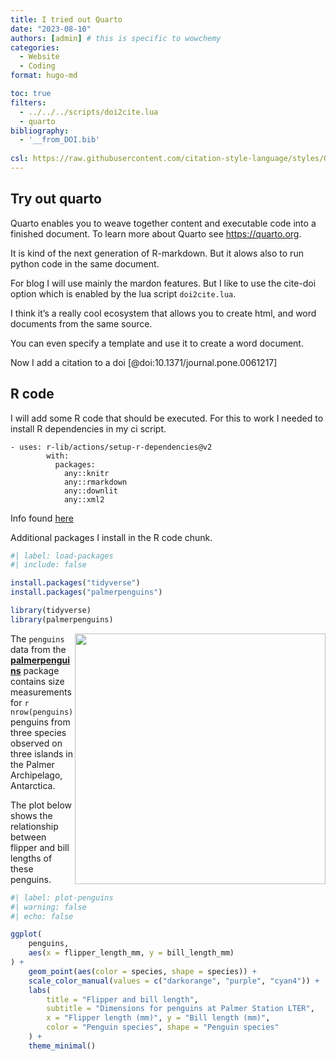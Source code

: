 ```yaml
---
title: I tried out Quarto
date: "2023-08-10"
authors: [admin] # this is specific to wowchemy
categories: 
  - Website
  - Coding
format: hugo-md

toc: true
filters:
  - ../../../scripts/doi2cite.lua
  - quarto
bibliography:
  - '__from_DOI.bib'
  
csl: https://raw.githubusercontent.com/citation-style-language/styles/0749a19b8306f2e8dcb9bf1a2e3a6992666030ac/nature.csl
---
```




## Try out quarto

Quarto enables you to weave together content and executable code into a finished document. To learn more about Quarto see <https://quarto.org>.

It is kind of the next generation of R-markdown. But it alows also to run python code in the same document.

For blog I will use mainly the mardon features. But I like to use the cite-doi option which is enabled by the lua script `doi2cite.lua`.

I think it's a really cool ecosystem that allows you to create html, and word documents from the same source.

You can even specify a template and use it to create a word document.

Now I add a citation to a doi [@doi:10.1371/journal.pone.0061217] 




## R code

I will add some R code that should be executed. 
For this to work I needed to install R dependencies in my ci script. 

```
- uses: r-lib/actions/setup-r-dependencies@v2
        with:
          packages:
            any::knitr
            any::rmarkdown
            any::downlit
            any::xml2

```
Info found [here](https://community.rstudio.com/t/setup-quarto-on-github-actions-doesnt-seem-to-install-everything-needed/156823/2)

Additional packages I install in the R code chunk.

```r
#| label: load-packages
#| include: false

install.packages("tidyverse")
install.packages("palmerpenguins")

library(tidyverse)
library(palmerpenguins)
```

![](https://raw.githubusercontent.com/quarto-dev/quarto-web/main/docs/get-started/hello/rstudio/lter_penguins.png){style="float:right;" fig-alt="Illustration of three species of Palmer Archipelago penguins: Chinstrap, Gentoo, and Adelie. Artwork by @allison_horst." width="401"}

The `penguins` data from the [**palmerpenguins**](https://allisonhorst.github.io/palmerpenguins "palmerpenguins R package") package contains size measurements for `r nrow(penguins)` penguins from three species observed on three islands in the Palmer Archipelago, Antarctica.

The plot below shows the relationship between flipper and bill lengths of these penguins.

```r
#| label: plot-penguins
#| warning: false
#| echo: false

ggplot(
    penguins,
    aes(x = flipper_length_mm, y = bill_length_mm)
) +
    geom_point(aes(color = species, shape = species)) +
    scale_color_manual(values = c("darkorange", "purple", "cyan4")) +
    labs(
        title = "Flipper and bill length",
        subtitle = "Dimensions for penguins at Palmer Station LTER",
        x = "Flipper length (mm)", y = "Bill length (mm)",
        color = "Penguin species", shape = "Penguin species"
    ) +
    theme_minimal()
```
